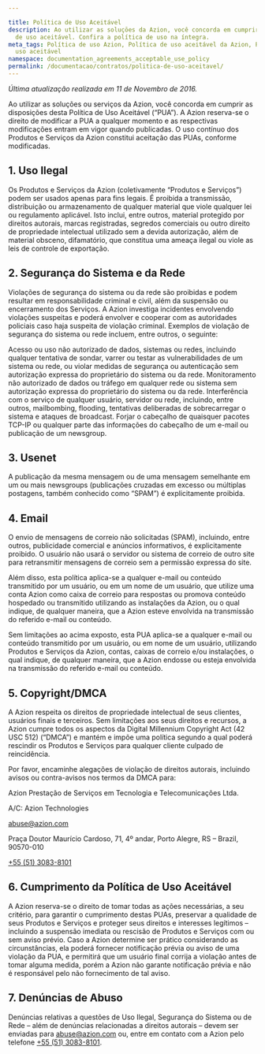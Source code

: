 ```yaml
---

title: Política de Uso Aceitável
description: Ao utilizar as soluçōes da Azion, você concorda em cumprir a política
  de uso aceitável. Confira a política de uso na íntegra.
meta_tags: Política de uso Azion, Política de uso aceitável da Azion, Política de
  uso aceitável
namespace: documentation_agreements_acceptable_use_policy
permalink: /documentacao/contratos/politica-de-uso-aceitavel/
---
```


*Última atualização realizada em 11 de Novembro de 2016.*

Ao utilizar as soluções ou serviços da Azion, você concorda em cumprir as disposições desta Política de Uso Aceitável (“PUA”). A Azion reserva-se o direito de modificar a PUA a qualquer momento e as respectivas modificações entram em vigor quando publicadas. O uso contínuo dos Produtos e Serviços da Azion constitui aceitação das PUAs, conforme modificadas.

## 1. Uso Ilegal

Os Produtos e Serviços da Azion (coletivamente “Produtos e Serviços”) podem ser usados apenas para fins legais. É proibida a transmissão, distribuição ou armazenamento de qualquer material que viole qualquer lei ou regulamento aplicável. Isto inclui, entre outros, material protegido por direitos autorais, marcas registradas, segredos comerciais ou outro direito de propriedade intelectual utilizado sem a devida autorização, além de material obsceno, difamatório, que constitua uma ameaça ilegal ou viole as leis de controle de exportação.

## 2. Segurança do Sistema e da Rede

Violações de segurança do sistema ou da rede são proibidas e podem resultar em responsabilidade criminal e civil, além da suspensão ou encerramento dos Serviços. A Azion investiga incidentes envolvendo violações suspeitas e poderá envolver e cooperar com as autoridades policiais caso haja suspeita de violação criminal. Exemplos de violação de segurança do sistema ou rede incluem, entre outros, o seguinte:

Acesso ou uso não autorizado de dados, sistemas ou redes, incluindo qualquer tentativa de sondar, varrer ou testar as vulnerabilidades de um sistema ou rede, ou violar medidas de segurança ou autenticação sem autorização expressa do proprietário do sistema ou da rede. Monitoramento não autorizado de dados ou tráfego em qualquer rede ou sistema sem autorização expressa do proprietário do sistema ou da rede. Interferência com o serviço de qualquer usuário, servidor ou rede, incluindo, entre outros, mailbombing, flooding, tentativas deliberadas de sobrecarregar o sistema e ataques de broadcast. Forjar o cabeçalho de quaisquer pacotes TCP-IP ou qualquer parte das informações do cabeçalho de um e-mail ou publicação de um newsgroup.

## 3. Usenet

A publicação da mesma mensagem ou de uma mensagem semelhante em um ou mais newsgroups (publicações cruzadas em excesso ou múltiplas postagens, também conhecido como “SPAM”) é explicitamente proibida.

## 4. Email

O envio de mensagens de correio não solicitadas (SPAM), incluindo, entre outros, publicidade comercial e anúncios informativos, é explicitamente proibido. O usuário não usará o servidor ou sistema de correio de outro site para retransmitir mensagens de correio sem a permissão expressa do site.

Além disso, esta política aplica-se a qualquer e-mail ou conteúdo transmitido por um usuário, ou em um nome de um usuário, que utilize uma conta Azion como caixa de correio para respostas ou promova conteúdo hospedado ou transmitido utilizando as instalações da Azion, ou o qual indique, de qualquer maneira, que a Azion esteve envolvida na transmissão do referido e-mail ou conteúdo.

Sem limitações ao acima exposto, esta PUA aplica-se a qualquer e-mail ou conteúdo transmitido por um usuário, ou em nome de um usuário, utilizando Produtos e Serviços da Azion, contas, caixas de correio e/ou instalações, o qual indique, de qualquer maneira, que a Azion endosse ou esteja envolvida na transmissão do referido e-mail ou conteúdo.

## 5. Copyright/DMCA

A Azion respeita os direitos de propriedade intelectual de seus clientes, usuários finais e terceiros. Sem limitações aos seus direitos e recursos, a Azion cumpre todos os aspectos da Digital Millennium Copyright Act (42 USC 512) (“DMCA”) e mantém e impõe uma política segundo a qual poderá rescindir os Produtos e Serviços para qualquer cliente culpado de reincidência.

Por favor, encaminhe alegações de violação de direitos autorais, incluindo avisos ou contra-avisos nos termos da DMCA para:

Azion Prestação de Serviços em Tecnologia e Telecomunicações Ltda.

A/C: Azion Technologies

[abuse@azion.com](mailto:abuse@azion.com)



Praça Doutor Maurício Cardoso, 71, 4º andar, Porto Alegre, RS – Brazil, 90570-010

[+55 (51) 3083-8101](callto:+555130838101)

## 6. Cumprimento da Política de Uso Aceitável

A Azion reserva-se o direito de tomar todas as ações necessárias, a seu critério, para garantir o cumprimento destas PUAs, preservar a qualidade de seus Produtos e Serviços e proteger seus direitos e interesses legítimos – incluindo a suspensão imediata ou rescisão de Produtos e Serviços com ou sem aviso prévio. Caso a Azion determine ser prático considerando as circunstâncias, ela poderá fornecer notificação prévia ou aviso de uma violação da PUA, e permitirá que um usuário final corrija a violação antes de tomar alguma medida, porém a Azion não garante notificação prévia e não é responsável pelo não fornecimento de tal aviso.

## 7. Denúncias de Abuso

Denúncias relativas a questões de Uso Ilegal, Segurança do Sistema ou de Rede – além de denúncias relacionadas a direitos autorais – devem ser enviadas para [abuse@azion.com](mailto:abuse@azion.com) ou, entre em contato com a Azion pelo telefone [+55 (51) 3083-8101](callto:+555130838101).
